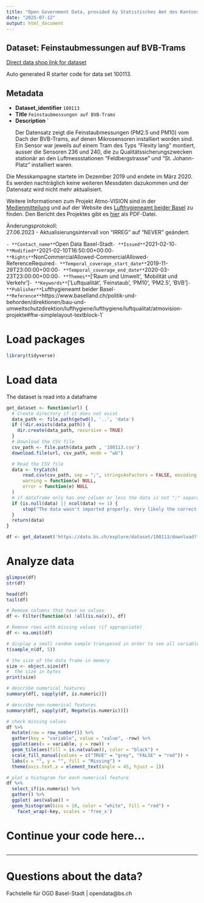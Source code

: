 ```yaml
---
title: "Open Government Data, provided by Statistisches Amt des Kantons Basel-Stadt - Fachstelle OGD"
date: "2025-07-12"
output: html_document
---
```


## Dataset: Feinstaubmessungen auf BVB-Trams

[Direct data shop link for dataset](https://data.bs.ch/explore/dataset/100113)

Auto generated R starter code for data set 100113.

## Metadata

- **Dataset_identifier** `100113`
- **Title** `Feinstaubmessungen auf BVB-Trams`
- **Description** `<p>Der Datensatz zeigt die Feinstaubmessungen (PM2.5 und PM10) vom Dach der BVB-Trams, auf denen Mikrosensoren installiert worden sind. Ein Sensor war jeweils auf einem Tram des Typs "Flexity lang" montiert, ausser die Sensoren 236 und 240, die zu Qualitätssicherungszwecken stationär an den Luftmessstationen "Feldbergstrasse" und "St. Johann-Platz" installiert waren.</p><p>

Die Messkampagne startete im Dezember 2019 und endete im März 2020. Es werden nachträglich keine weiteren Messdaten dazukommen und der Datensatz wird nicht mehr aktualisiert.
</p><p></p><p>
Weitere Informationen zum Projekt Atmo-VISION sind in der <a href="https://www.bs.ch/medienmitteilungen/wsu/2020-atmovision-luftmessungen-auf-basler-tramlinien" target="_blank">Medienmitteilung</a> und auf der Website des <a href="https://www.baselland.ch/politik-und-behorden/direktionen/bau-und-umweltschutzdirektion/lufthygiene/lufthygiene/luftqualitat/atmovision-projekte" target="_blank">Lufthygieneamt beider Basel</a> zu finden. Den Bericht des Projektes gibt es <a href="https://www.baselland.ch/politik-und-behorden/direktionen/bau-und-umweltschutzdirektion/lufthygiene/lufthygiene/luftqualitat/atmovision-projekte/downloads-1/2020-11.pdf/@@download/file/2020-11-02_LHA_AtmoVision_Bericht_Feinstaubmesssungen_Tram.pdf" target="_blank">hier</a> als PDF-Datei.</p><p>Änderungsprotokoll:<br>27.06.2023 - Aktualisierungsintervall von "IRREG" auf "NEVER" geändert.</p><p></p>`
- **Contact_name** `Open Data Basel-Stadt`
- **Issued** `2021-02-10`
- **Modified** `2021-02-10T16:50:00+00:00`
- **Rights** `NonCommercialAllowed-CommercialAllowed-ReferenceRequired`
- **Temporal_coverage_start_date** `2019-11-29T23:00:00+00:00`
- **Temporal_coverage_end_date** `2020-03-23T23:00:00+00:00`
- **Themes** `['Raum und Umwelt', 'Mobilität und Verkehr']`
- **Keywords** `['Luftqualität', 'Feinstaub', 'PM10', 'PM2.5', 'BVB']`
- **Publisher** `Lufthygieneamt beider Basel`
- **Reference** `https://www.baselland.ch/politik-und-behorden/direktionen/bau-und-umweltschutzdirektion/lufthygiene/lufthygiene/luftqualitat/atmovision-projekte#ftw-simplelayout-textblock-1`


# Load packages

```r

library(tidyverse)
```

# Load data

The dataset is read into a dataframe

```r
get_dataset <- function(url) {
  # Create directory if it does not exist
  data_path <- file.path(getwd(), '..', 'data')
  if (!dir.exists(data_path)) {
    dir.create(data_path, recursive = TRUE)
  }
  # Download the CSV file
  csv_path <- file.path(data_path , '100113.csv')
  download.file(url, csv_path, mode = "wb")

  # Read the CSV file
  data <- tryCatch(
      read.csv(csv_path, sep = ";", stringsAsFactors = FALSE, encoding = "UTF-8"),
      warning = function(w) NULL,
      error = function(e) NULL
  )
  # if dataframe only has one column or less the data is not ";" separated
  if (is.null(data) || ncol(data) <= 1) {
      stop("The data wasn't imported properly. Very likely the correct separator couldn't be found.\nPlease check the dataset manually and adjust the code.")
  }
  return(data)
}
```

```r

df <- get_dataset('https://data.bs.ch/explore/dataset/100113/download?format=csv&timezone=Europe%2FZurich')

```

# Analyze data

```r

glimpse(df)
str(df)

head(df)
tail(df)

```

```r
# Remove columns that have no values
df <- Filter(function(x) !all(is.na(x)), df)

# Remove rows with missing values (if appropriate)
df <- na.omit(df)
```

```r
# display a small random sample transposed in order to see all variables
t(sample_n(df, 5))
```

```r
# the size of the data frame in memory
size <- object.size(df)
#  the size in bytes
print(size)
```

```r
# describe numerical features
summary(df[, sapply(df, is.numeric)])
```

```r
# describe non-numerical features
summary(df[, sapply(df, Negate(is.numeric))])
```

```r
# check missing values
df %>%
  mutate(row = row_number()) %>%
  gather(key = "variable", value = "value", -row) %>%
  ggplot(aes(x = variable, y = row)) +
  geom_tile(aes(fill = is.na(value)), color = "black") +
  scale_fill_manual(values = c("TRUE" = "grey", "FALSE" = "red")) +
  labs(x = "", y = "", fill = "Missing") +
  theme(axis.text.x = element_text(angle = 45, hjust = 1))
```

```r
# plot a histogram for each numerical feature
df %>%
  select_if(is.numeric) %>%
  gather() %>%
  ggplot( aes(value)) +
  geom_histogram(bins = 10, color = "white", fill = "red") +
    facet_wrap(~key, scales = 'free_x')
```

# Continue your code here...

```r

```
------------------------------------------------------------------------

# Questions about the data?

Fachstelle für OGD Basel-Stadt | opendata@bs.ch
